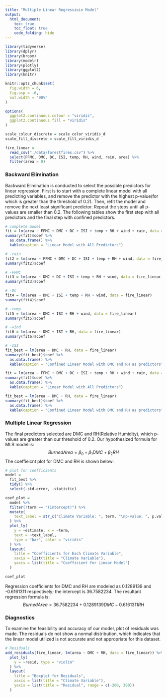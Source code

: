```yaml
---
title: "Multiple Linear Regressioin Model"
output: 
  html_document:
    toc: true
    toc_float: true
    code_folding: hide
---
```


```r
library(tidyverse)
library(dplyr)
library(broom)
library(modelr)
library(plotly)
library(ggplot2)
library(knitr)

knitr::opts_chunk$set(
  fig.width = 6,
  fig.asp = .6,
  out.width = "90%"
)

options(
  ggplot2.continuous.colour = "viridis",
  ggplot2.continuous.fill = "viridis"
)

scale_colour_discrete = scale_color_viridis_d
scale_fill_discrete = scale_fill_viridis_d
```


```r
fire_linear = 
  read_csv("./data/forestfires.csv") %>% 
  select(FFMC, DMC, DC, ISI, temp, RH, wind, rain, area) %>% 
  filter(area > 0)
```

### Backward Elimination

Backward Elimination is conducted to select the possible predictors for linear regression. First is to start with a complete linear model with all predicting variables, and remove the predictor with the highest p-value(for which is greater than the threshold of 0.2). Then, refit the model and remove the next least significant predictor. Repeat the steps until all p-values are smaller than 0.2. The following tables show the first step with all predictors and the final step with confined predictors.

```r
# complete model
fit = lm(area ~ FFMC + DMC + DC + ISI + temp + RH + wind + rain, data = fire_linear)
summary(fit)$coef %>% 
  as.data.frame() %>% 
  kable(caption = "Linear Model with All Predictors")

# -rain
fit2 = lm(area ~ FFMC + DMC + DC + ISI + temp + RH + wind, data = fire_linear)
summary(fit2)$coef

# -FFMC
fit3 = lm(area ~ DMC + DC + ISI + temp + RH + wind, data = fire_linear)
summary(fit3)$coef

# -DC
fit4 = lm(area ~ DMC + ISI + temp + RH + wind, data = fire_linear)
summary(fit4)$coef

# -temp
fit5 = lm(area ~ DMC + ISI + RH + wind, data = fire_linear)
summary(fit5)$coef

# -wind
fit6 = lm(area ~ DMC + ISI + RH, data = fire_linear)
summary(fit6)$coef

# -ISI
fit_best = lm(area ~ DMC + RH, data = fire_linear)
summary(fit_best)$coef %>% 
  as.data.frame() %>% 
  kable(caption = "Confined Linear Model with DMC and RH as predictors")


```

```r
fit = lm(area ~ FFMC + DMC + DC + ISI + temp + RH + wind + rain, data = fire_linear)
summary(fit)$coef %>% 
  as.data.frame() %>% 
  kable(caption = "Linear Model with All Predictors")

fit_best = lm(area ~ DMC + RH, data = fire_linear)
summary(fit_best)$coef %>% 
  as.data.frame() %>% 
  kable(caption = "Confined Linear Model with DMC and RH as predictors")

```


### Multiple Linear Regression

The final predictors selected are DMC and RH(Relative Humidity), which p-values are greater than our threshold of 0.2. Our hypothesized formula for MLR model is:
$$Burned Area = \beta_0 +\beta_1DMC + \beta_2RH$$
The coeffieicnt plot for DMC and RH is shown below:

```r
# plot for coefficients
model = 
  fit_best %>% 
  tidy() %>% 
  select(-std.error, -statistic)

coef_plot = 
  model %>% 
  filter(!term == "(Intercept)") %>% 
  mutate(
    text_label = str_c("Climate Variable: ", term, "\np-value: ", p.value)
  ) %>% 
  plot_ly(
    y = ~estimate, x = ~term, 
    text = ~text_label,
    type = "bar", color = "viridis"
  ) %>% 
  layout(
    title = "Coefficients for Each Climate Variable",
    xaxis = list(title = "Climate Variable"),
    yaxis = list(title = "Coefficient for Linear Model")
  )

coef_plot
```

Regression coefficients for DMC and RH are modeled as 0.1289139 and -0.6161311 respectively; the intercept is 36.7582234. The resultant regression formula is:
$$Burned Area = 36.7582234 +0.1289139DMC -0.6161311RH$$


### Diagnostics

To examine the feasibility and accuracy of our model, plot of residuals was made. The residuals do not show a normal distribution, which indicates that the linear model utilized is not accurate and not appropriate for this dataset.

```r

# Residuals
add_residuals(fire_linear, lm(area ~ DMC + RH, data = fire_linear)) %>%
  plot_ly(
    y = ~resid, type = "violin"
  ) %>% 
  layout(
    title = "Boxplot for Residuals",
    xaxis = list(title = "Climate Variable"),
    yaxis = list(title = "Residual", range = c(-200, 300))
  )

```








